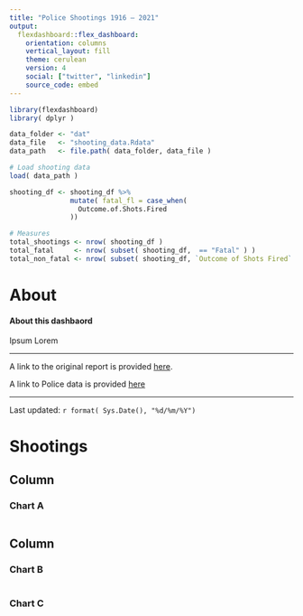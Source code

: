 ```yaml
---
title: "Police Shootings 1916 – 2021"
output: 
  flexdashboard::flex_dashboard:
    orientation: columns
    vertical_layout: fill
    theme: cerulean
    version: 4
    social: ["twitter", "linkedin"]
    source_code: embed
---
```


```r
library(flexdashboard)
library( dplyr )

data_folder <- "dat"
data_file   <- "shooting_data.Rdata"
data_path   <- file.path( data_folder, data_file )

# Load shooting data
load( data_path )

shooting_df <- shooting_df %>% 
               mutate( fatal_fl = case_when(
                 Outcome.of.Shots.Fired 
               ))

# Measures
total_shootings <- nrow( shooting_df )
total_fatal     <- nrow( subset( shooting_df,  == "Fatal" ) )
total_non_fatal <- nrow( subset( shooting_df, `Outcome of Shots Fired` == "Non-fatal injury" ) )

```

About
=======================================================================

#### About this dashbaord

Ipsum Lorem

---

A link to the original report is provided [here](https://www.police.govt.nz/sites/default/files/publications/tactical-options-supplement-shootings-by-police-august2021.pdf).

A link to Police data is provided [here](https://www.police.govt.nz/about-us/publications-statistics/data-and-statistics/policedatanz)

---

Last updated: `r format( Sys.Date(), "%d/%m/%Y")`

Shootings
=======================================================================

Column {data-width=650}
-----------------------------------------------------------------------



### Chart A

```r

```

Column {data-width=350}
-----------------------------------------------------------------------

### Chart B

```r

```

### Chart C

```r

```

